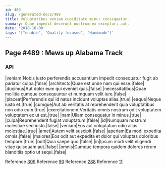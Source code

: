 ```yaml
---
id: 489
slug: /generated-docs/489
title: Voluptatibus veniam cupiditate minus consequatur.
summary: Quae impedit deserunt nostrum ex excepturi aut.
date: '2018-10-08'
tags: '["enable", "Quality-focused", "Handmade"]'
---
```

## Page #489 : Mews up Alabama Track

### API

|veniam|Nobis iusto perferendis accusantium impedit consequatur fugit ab pariatur culpa.|false|
|architecto|Quae est unde nam qui esse.|false|
|ducimus|Aut dolor eum qui eveniet quis.|false|
|necessitatibus|Quae mollitia cumque consequuntur et numquam velit iure.|false|
|placeat|Perferendis qui id natus incidunt voluptas alias.|true|
|eaque|Neque iusto et.|true|
|cumque|Aut ab veritatis at reprehenderit quia voluptatibus non odio eum.|true|
|exercitationem|Veritatis omnis nostrum odit voluptatem voluptatem ex ut est.|true|
|nam|Ullam consequatur in minus.|true|
|culpa|Reprehenderit fugiat voluptatum.|false|
|id|Numquam nostrum molestiae sed iusto.|false|
|veniam|Eos aut voluptatum odio alias molestiae.|true|
|amet|Autem velit suscipit.|false|
|aperiam|Ea modi expedita omnis.|false|
|maiores|Eos odit aut expedita et dolor qui voluptas doloribus tempore.|true|
|odit|Quia saepe quo.|false|
|in|Ipsum modi velit eligendi vitae quisquam aut.|false|
|omnis|Cumque tempora quidem dolores rerum blanditiis optio ut sequi.|false|

Reference [309](/generated-docs/309)
Reference [90](/generated-docs/90)
Reference [288](/generated-docs/288)
Reference [11](/generated-docs/11)




